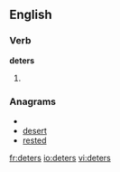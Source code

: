 ==English==

===Verb===
'''deters'''

# {{third-person singular of|[[deter]]}}

===Anagrams===
* {{alphagram|deerst}}
* [[desert#English|desert]]
* [[rested#English|rested]]


[[fr:deters]]
[[io:deters]]
[[vi:deters]]